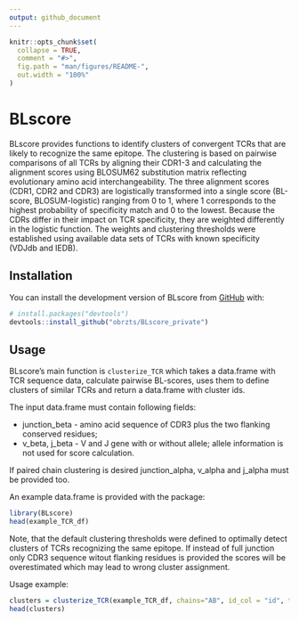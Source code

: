 ```yaml
---
output: github_document
---
```


<!-- README.md is generated from README.Rmd. Please edit that file -->

```r
knitr::opts_chunk$set(
  collapse = TRUE,
  comment = "#>",
  fig.path = "man/figures/README-",
  out.width = "100%"
)
```

# BLscore

<!-- badges: start -->
<!-- badges: end -->

BLscore provides functions to identify clusters of convergent TCRs 
that are likely to recognize the same epitope. The clustering is based on
pairwise comparisons of all TCRs by aligning their CDR1-3 and calculating 
the alignment scores using BLOSUM62 substitution matrix reflecting evolutionary 
amino acid interchangeability. The three alignment scores (CDR1, CDR2 and CDR3) 
are logistically transformed into a single score (BL-score, BLOSUM-logistic) 
ranging from 0 to 1, where 1 corresponds to the highest probability of specificity 
match and 0 to the lowest. Because the CDRs differ in their impact on TCR
specificity, they are weighted differently in the logistic function. 
The weights and clustering thresholds were established using available data 
sets of TCRs with known specificity (VDJdb and IEDB).

## Installation

You can install the development version of BLscore from [GitHub](https://github.com/) with:

``` r
# install.packages("devtools")
devtools::install_github("obrzts/BLscore_private")
```

## Usage

BLscore's main function is `clusterize_TCR` which takes a data.frame with TCR 
sequence data, calculate pairwise BL-scores, uses them to define clusters of
similar TCRs and return a data.frame with cluster ids.

The input data.frame must contain following fields:

* junction_beta - amino acid sequence of CDR3 plus the two flanking conserved 
residues;
* v_beta, j_beta - V and J gene with or without allele; allele information is 
not used for score calculation.

If paired chain clustering is desired junction_alpha, v_alpha and j_alpha must 
be provided too.

An example data.frame is provided with the package:

```r
library(BLscore)
head(example_TCR_df)
```

Note, that the default clustering thresholds were defined to optimally detect 
clusters of TCRs recognizing the same epitope. If instead of full junction only 
CDR3 sequence witout flanking residues is provided the scores will be overestimated 
which may lead to wrong cluster assignment.

Usage example:

```r
clusters = clusterize_TCR(example_TCR_df, chains="AB", id_col = "id", tmp_folder=".", ncores=4)
head(clusters)
```
